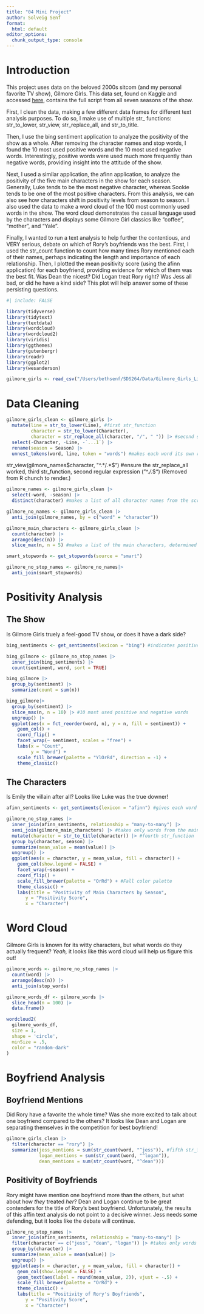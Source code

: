 ```yaml
---
title: "04 Mini Project"
author: Solveig Senf
format:
  html: default
editor_options: 
  chunk_output_type: console
---
```


# Introduction

This project uses data on the beloved 2000s sitcom (and my personal favorite TV show), Gilmore Girls. This data set, found on Kaggle and accessed [here](https://www.kaggle.com/datasets/julqka/gilmore-girls-lines?resource=download), contains the full script from all seven seasons of the show. 

First, I clean the data, making a few different data frames for different text analysis purposes. To do so, I make use of multiple str_ functions: str_to_lower, str_view, str_replace_all, and str_to_title. 

Then, I use the bing sentiment application to analyze the positivity of the show as a whole. After removing the character names and stop words, I found the 10 most used positive words and the 10 most used negative words. Interestingly, positive words were used much more frequently than negative words, providing insight into the attitude of the show. 

Next, I used a similar application, the afinn application,  to analyze the positivity of the five main characters in the show for each season. Generally, Luke tends to be the most negative character, whereas Sookie tends to be one of the most positive characters. From this analysis, we can also see how characters shift in positivity levels from season to season. 
I also used the data to make a word cloud of the 100 most commonly used words in the show. The word cloud demonstrates the casual language used by the characters and displays some Gilmore Girl classics like “coffee”, “mother”, and “Yale”. 

Finally, I wanted to run a text analysis to help further the contentious, and VERY serious, debate on which of Rory’s boyfriends was the best. First, I used the str_count function to count how many times Rory mentioned each of their names, perhaps indicating the length and importance of each relationship. Then, I plotted the mean positivity score (using the afinn application) for each boyfriend, providing evidence for which of them was the best fit. Was Dean the nicest? Did Logan treat Rory right? Was Jess all bad, or did he have a kind side? This plot will help answer some of these persisting questions. 


```r
#| include: FALSE

library(tidyverse)
library(tidytext)
library(textdata)
library(wordcloud)
library(wordcloud2)
library(viridis)
library(ggthemes)
library(gutenbergr)
library(readr)
library(ggplot2)
library(wesanderson)

gilmore_girls <- read_csv("/Users/bethsenf/SDS264/Data/Gilmore_Girls_Lines.csv")
```

# Data Cleaning

```r
gilmore_girls_clean <- gilmore_girls |>
  mutate(line = str_to_lower(Line), #first str_function
         character = str_to_lower(Character), 
         character = str_replace_all(character, "/", " ")) |> #second str_function, first regular expression ("/")
  select(-Character, -Line, -`...1`) |>
  rename(season = Season) |>
  unnest_tokens(word, line, token = "words") #makes each word its own row
```


str_view(gilmore_names$character, "^.*/.*$") #ensure the str_replace_all worked, third str_function, second regular expression ("^.*/.*$") (Removed from R chunch to render.)


```r
gilmore_names <- gilmore_girls_clean |>
  select(-word, -season) |>
  distinct(character) #makes a list of all character names from the script (includes extras with lines)

gilmore_no_names <- gilmore_girls_clean |>
  anti_join(gilmore_names, by = c("word" = "character")) 
```

```r
gilmore_main_characters <- gilmore_girls_clean |>
  count(character) |>
  arrange(desc(n)) |>
  slice_max(n, n = 5) #makes a list of the main characters, determined by number of words spoken
```

```r
smart_stopwords <- get_stopwords(source = "smart")

gilmore_no_stop_names <- gilmore_no_names|>
  anti_join(smart_stopwords) 
```

# Positivity Analysis

## The Show

Is Gilmore Girls truely a feel-good TV show, or does it have a dark side?

```r
bing_sentiments <- get_sentiments(lexicon = "bing") #indicates positive/negative for each word

bing_gilmore <- gilmore_no_stop_names |>
  inner_join(bing_sentiments) |>
  count(sentiment, word, sort = TRUE) 

bing_gilmore |>
  group_by(sentiment) |>
  summarize(count = sum(n))

bing_gilmore|>
  group_by(sentiment) |>
  slice_max(n, n = 10) |> #10 most used positive and negative words
  ungroup() |>
  ggplot(aes(x = fct_reorder(word, n), y = n, fill = sentiment)) +
    geom_col() +  
    coord_flip() +
    facet_wrap(~ sentiment, scales = "free") +
    labs(x = "Count",
         y = "Word") +
    scale_fill_brewer(palette = "YlOrRd", direction = -1) +
    theme_classic()
```

## The Characters

Is Emily the villain after all? Looks like Luke was the true downer!

```r
afinn_sentiments <- get_sentiments(lexicon = "afinn") #gives each word a positivity score 

gilmore_no_stop_names |>
  inner_join(afinn_sentiments, relationship = "many-to-many") |>
  semi_join(gilmore_main_characters) |> #takes only words from the main characters
  mutate(character = str_to_title(character)) |> #fourth str_function
  group_by(character, season) |>
  summarize(mean_value = mean(value)) |>
  ungroup() |>
  ggplot(aes(x = character, y = mean_value, fill = character)) +
    geom_col(show.legend = FALSE) +
    facet_wrap(~season) +
    coord_flip() +
    scale_fill_brewer(palette = "OrRd") + #Fall color palette
    theme_classic() +
    labs(title = "Positivity of Main Characters by Season",
       y = "Positivity Score",
       x = "Character")
```

# Word Cloud

Gilmore Girls is known for its witty characters, but what words do they actually frequent? *Yeah,* it looks like this word cloud will help us figure this out!

```r
gilmore_words <- gilmore_no_stop_names |>
  count(word) |>
  arrange(desc(n)) |>
  anti_join(stop_words)

gilmore_words_df <- gilmore_words |>
  slice_head(n = 100) |>
  data.frame()

wordcloud2(
  gilmore_words_df, 
  size = 1, 
  shape = 'circle',
  minSize = .5,
  color = "random-dark"
)
```

# Boyfriend Analysis

## Boyfriend Mentions

Did Rory have a favorite the whole time? Was she more excited to talk about one boyfriend compared to the others? It looks like Dean and Logan are separating themselves in the competition for best boyfriend! 

```r
gilmore_girls_clean |>
  filter(character == "rory") |>
  summarize(jess_mentions = sum(str_count(word, "^jess")), #fifth str_function, thrid regular expression
            logan_mentions = sum(str_count(word, "^logan")),
            dean_mentions = sum(str_count(word, "^dean")))
```

## Positivity of Boyfriends

Rory might have mention one boyfriend more than the others, but what about how *they* treated *her*? Dean and Logan continue to be great contenders for the title of Rory's best boyfriend. Unfortunately, the results of this affin text analysis do not point to a decisive winner. Jess needs some defending, but it looks like the debate will continue. 

```r
gilmore_no_stop_names |>
  inner_join(afinn_sentiments, relationship = "many-to-many") |>
  filter(character == c("jess", "dean", "logan")) |> #takes only words from rory's boyfriends
  group_by(character) |>
  summarize(mean_value = mean(value)) |>
  ungroup() |>
  ggplot(aes(x = character, y = mean_value, fill = character)) +
    geom_col(show.legend = FALSE) +
    geom_text(aes(label = round(mean_value, 2)), vjust = -.5) +
    scale_fill_brewer(palette = "OrRd") +
    theme_classic() +
    labs(title = "Positivity of Rory's Boyfriends",
       y = "Positivity Score",
       x = "Character") 
```

